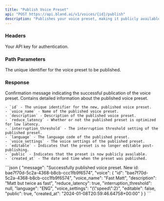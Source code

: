 ```yaml
---
title: "Publish Voice Preset"  
api: "POST https://api.bland.ai/v1/voices/{id}/publish"
description: "Publishes your voice preset, making it publicly available."
---
```


### Headers

<ParamField header="authorization" type="string" required>
  Your API key for authentication.
</ParamField>

### Path Parameters

<ParamField query="id" type="string" required>
  The unique identifier for the voice preset to be published.
</ParamField>

### Response

<ResponseField type="string" name="message">
    Confirmation message indicating the successful publication of the voice preset.
</ResponseField>

<ResponseField type="object" name="voice">
    Contains detailed information about the published voice preset. 
    
    - `id` - The unique identifier for the new, published voice preset.
    - `voice_name` - Name of the published voice preset.
    - `description` - Description of the published voice preset.
    - `reduce_latency` - Whether or not the published preset is optimized for low latency.
    - `interruption_threshold` - The interruption threshold setting of the published preset.
    - `language` - The language code of the published preset.
    - `voice_settings` - The voice settings of the published preset.
    - `editable` - Indicates that the preset is no longer editable post-publishing.
    - `public` - Indicates that the preset is now publicly available.
    - `created_at` - The date and time when the preset was published.
</ResponseField>

<ResponseExample>
```json
{
    "message": "Successfully published voice preset. New id: bae7f70d-5c2a-4368-b8cb-ccc1fb9f6574",
    "voice": {
        "id": "bae7f70d-5c2a-4368-b8cb-ccc1fb9f6574",
        "voice_name": "Fast Matt",
        "description": "Matt but twice as fast",
        "reduce_latency": true,
        "interruption_threshold": null,
        "language": "ENG",
        "voice_settings": "{\"speed\":2}",
        "editable": false,
        "public": true,
        "created_at": "2024-01-08T20:59:46.64758+00:00"
    }
}
```
</ResponseExample>







